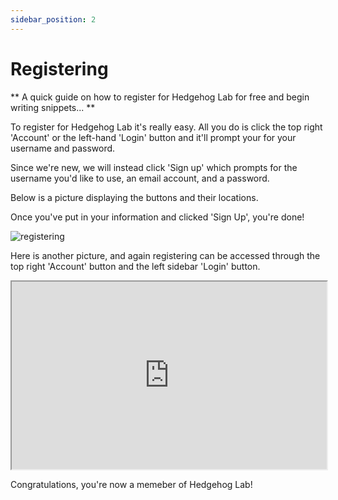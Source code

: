 ```yaml
---
sidebar_position: 2
---
```





# Registering

** A quick guide on how to register for Hedgehog Lab for free and begin writing snippets... **

To register for Hedgehog Lab it's really easy. All you do is click the top right 'Account' or the left-hand 'Login' button and it'll prompt your for your username and password.

Since we're new, we will instead click 'Sign up' which prompts for the username you'd like to use, an email account, and a password. 

Below is a picture displaying the buttons and their locations.

Once you've put in your information and clicked 'Sign Up', you're done!

![registering](/img/register3.png)





Here is another picture, and again registering can be accessed through the top right 'Account' button and the left sidebar 'Login' button.

<iframe src="https://hlab.app/s/docs/register_hbook"
    width="100%"
    height="300px">
</iframe>


Congratulations, you're now a memeber of Hedgehog Lab!